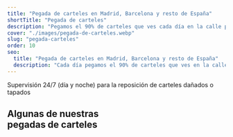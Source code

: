 ```yaml
---
title: "Pegada de carteles en Madrid, Barcelona y resto de España"
shortTitle: "Pegada de carteles"
description: "Pegamos el 90% de carteles que ves cada día en la calle porque contamos con la mayor cobertura de zonas y el equipo necesario para su colocación y supervisión."
cover: "./images/pegada-de-carteles.webp"
slug: "pegada-carteles"
order: 10
seo:
  title: "Pegada de carteles en Madrid, Barcelona y resto de España"
  description: "Cada día pegamos el 90% de carteles que ves en la calle. Supervisión 24/7 (día y noche) para la reposición de carteles dañados o tapados."
---
```



<Desc1 />
<Videos videoId1="0_LpZYxl5Iw" videoId2="03Gma06CTl8" />

<div class="container mt-16 text-center">Supervisión 24/7 (día y noche) para la reposición de carteles dañados o tapados</div>

<div class="container mt-32">
  <h2 class="text-center text-6xl font-bold text-balance text-black uppercase md:text-7xl">
    Algunas de nuestras
    <br /> pegadas de carteles
  </h2>
</div>
<div class="torn-top torn-bottom bg-black">
  <InfiniteCarousel
    folder="carousel1"
    speed="slow"
    classes="**:border-0 mt-16 **:gap-1 pt-6"
    descPosition="top"
    itemsWidth="300"
    itemsHeight="400"
  />
  <InfiniteCarousel
    folder="carousel2"
    speed="slow"
    direction="left"
    classes="mt-1 **:gap-1 pb-6"
    itemsWidth="300"
    itemsHeight="400"
  />
</div>

<VerticalTabs folderName="addon-services" />

<Desc3
  title="Pegadas de carteles con gran impacto"
  subtitle="porque contamos con la mayor cobertura de zonas para un mayor alcance."
  description="Si quieres hacer una pegada de carteles para promocionar algún evento, obra de teatro, negocio local, feria comercial o exposición, un lanzamiento discográfico o un concierto;<br/> contáctanos antes de decidirlo"
  classes="bg-red-900 pb-56"
/>
<BenefitsGrid classes="relative z-20 -mt-28" />

<Faqs />

<Reviews />

<Logos title="" subtitle="" />
